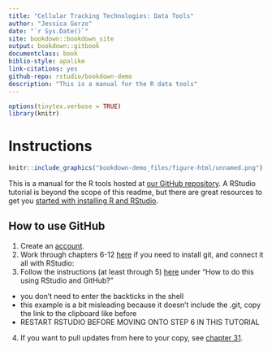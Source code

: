 ```yaml
--- 
title: "Cellular Tracking Technologies: Data Tools"
author: "Jessica Gorzo"
date: "`r Sys.Date()`"
site: bookdown::bookdown_site
output: bookdown::gitbook
documentclass: book
biblio-style: apalike
link-citations: yes
github-repo: rstudio/bookdown-demo
description: "This is a manual for the R data tools"
---
```

```r
options(tinytex.verbose = TRUE)
library(knitr)
```
# Instructions {-}

```r
knitr::include_graphics("bookdown-demo_files/figure-html/unnamed.png")
```

This is a manual for the R tools hosted at [our GitHub repository](https://github.com/cellular-tracking-technologies/data_tools). A RStudio tutorial is beyond the scope of this readme, but there are great resources to get you [started with installing R and RStudio](https://www.earthdatascience.org/courses/earth-analytics/document-your-science/setup-r-rstudio/).

## How to use GitHub {-}
1. Create an [account](https://github.com).
2. Work through chapters 6-12 [here](https://happygitwithr.com/install-git.html) if you need to install git, and connect it all with RStudio: 
3. Follow the instructions (at least through 5) [here](https://r-bio.github.io/intro-git-rstudio/) under "How to do this using RStudio and GitHub?"
  + you don't need to enter the backticks in the shell
  + this example is a bit misleading because it doesn't include the .git, copy the link to the clipboard like before
  + RESTART RSTUDIO BEFORE MOVING ONTO STEP 6 IN THIS TUTORIAL
4. If you want to pull updates from here to your copy, see [chapter 31](https://happygitwithr.com/upstream-changes.html#pull-changes-from-upstream).
